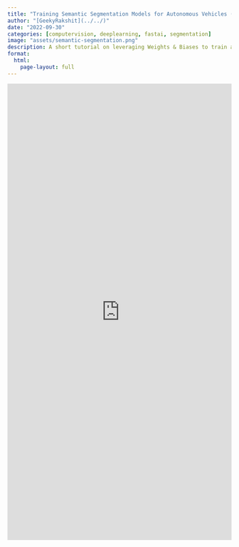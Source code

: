 ```yaml
---
title: "Training Semantic Segmentation Models for Autonomous Vehicles (A Step-by-Step Guide)"
author: "[GeekyRakshit](../../)"
date: "2022-09-30"
categories: [computervision, deeplearning, fastai, segmentation]
image: "assets/semantic-segmentation.png"
description: A short tutorial on leveraging Weights & Biases to train a semantic segmentation model for autonomous vehicles. 
format: 
  html:
    page-layout: full
---
```


<iframe src="https://wandb.ai/av-demo/CamVid/reports/Training-Semantic-Segmentation-Models-for-Autonomous-Vehicles-A-Step-by-Step-Guide---VmlldzoyNTMyMjc4" style="border:none;height:1024px;width:100%"></iframe>